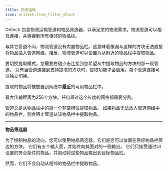 ```yaml
---
title: 物流运输
icon: oritech:item_filter_block
---
```


Oritech 包含物流运输管道和物品筛选器，以满足您的物流需求。物流管道可以相互连接，并连接到所有相邻的物品栏。

与其它管道不同，物流管道没有内置物品栏。这意味着像漏斗这样的方块无法直接将物品插入管道网络。相反，物流管道可以设置为从附近的物品栏中提取物品。

要切换提取模式，您需要右键点击连接到您希望从中提取物品的方块的那一段管道。
只有当管道连接到支持提取的方块时，提取功能才会启用。每个管道连接可以独立切换。

提取的物品将被放置到网络中**最近**的可用物品栏中。

最大传输距离为256个方块。任何超过这个长度的网络都需要分割。

管道总是从物品栏中的第一个非空槽位提取物品。
如果物品无法放入管道网络中的物品栏，则会阻止管道从该物品栏中提取物品。

<center>
<ModAsset location="oritech:area/item_pipes" width={512} />
</center>

---

**物品筛选器**

为了控制物品的流向，您可以使用物品筛选器。它们是您可以放置在目标物品栏旁边的方块。
它们有五个输入面，并始终向其面对的一侧输出。
它们只接受通过UI设置的符合条件的物品，并自动将这些物品输出到目标物品栏。

然而，它们不会自动从相邻的物品栏中提取物品。

<center>
<ModAsset location="oritech:area/item_filters" width={512} />
</center>
